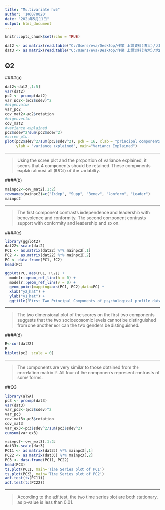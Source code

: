 ---
title: "Multivariate hw5"
author: '106070020'
date: "2021年5月11日"
output: html_document
---

```{r setup, include=FALSE}
knitr::opts_chunk$set(echo = TRUE)
```

```{r}
dat2 <- as.matrix(read.table("C:/Users/eva/Desktop/作業 上課資料(清大)/大四下/多變量/hw5/T4-6.DAT"), header=T)
dat3 <- as.matrix(read.table("C:/Users/eva/Desktop/作業 上課資料(清大)/大四下/多變量/hw5/T8-4.DAT"), header=T)

```

## Q2
####(a)
```{r}
dat2<-dat2[,1:5]
var(dat2)
pc2 <- prcomp(dat2)
var_pc2<-(pc2$sdev)^2
#eigenvalue
var_pc2
cov_mat2<-pc2$rotation
#eigenvector
cov_mat2
#variance explained
pc2$sdev^2/sum(pc2$sdev^2)
#scree plot
plot(pc2$sdev^2/sum(pc2$sdev^2), pch = 16, xlab = "principal components",
     ylab = "variance explained", main="Variance Explained")
```

***
>Using the scree plot and the proportion of variance explained, it seems that 4
components should be retained. These components explain almost all (98%) of
the variabilty. 

####(b)
```{r}
mainpc2<-cov_mat2[,1:2]
rownames(mainpc2)=c("Indep", "Supp", "Benev", "Conform", "Leader")
mainpc2
```

***
> The first component contrasts independence and leadership with benevolence and conformity. The second component contrasts support with conformity and leadership and so on.  


####(c)
```{r}
library(ggplot2)
dat22<-scale(dat2)
PC1 <- as.matrix(dat22) %*% mainpc2[,1]
PC2 <- as.matrix(dat22) %*% mainpc2[,2]
PC <- data.frame(PC1, PC2)
head(PC)

ggplot(PC, aes(PC1, PC2)) + 
  modelr::geom_ref_line(h = 0) +
  modelr::geom_ref_line(v = 0) +
  geom_point(mapping=aes(PC1, PC2),data=PC) +
  xlab("y2_hat") + 
  ylab("y1_hat") + 
  ggtitle("First Two Principal Components of psychological profile data ")
```

***
> The two dimensional plot of the scores on the first two components suggests that the two socioeconomic levels cannot be distinguished from one another nor can the two genders be distinguished.


####(d)
```{r}
R<-cor(dat22)
R
biplot(pc2, scale = 0)
```

***
>The components are very similar to those obtained from the correlation matrix R. All four of the components represent contrasts of some forms.


##Q3
```{r message=F, warning=F}
library(aTSA)
pc3 <- prcomp(dat3)
var(dat3)
var_pc3<-(pc3$sdev)^2
var_pc3
cov_mat3<-pc3$rotation
cov_mat3
var_ex3<-pc3$sdev^2/sum(pc3$sdev^2)
cumsum(var_ex3)

mainpc3<-cov_mat3[,1:2]
dat33<-scale(dat3)
PC11 <- as.matrix(dat33) %*% mainpc3[,1]
PC22 <- as.matrix(dat33) %*% mainpc3[,2]
PC3 <- data.frame(PC11, PC22)
head(PC3)
ts.plot(PC11, main='Time Series plot of PC1')
ts.plot(PC22, main='Time Series plot of PC2')
adf.test(ts(PC11))
adf.test(ts(PC22))
```

***
> According to the adf.test, the two time series plot are both stationary, as p-value is less than 0.01.





























